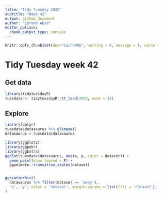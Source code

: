 ```yaml
---
title: "Tidy Tuesday 2020"
subtitle: "Week 42"
output: github_document
author: "Lorena Abad"
editor_options: 
  chunk_output_type: console
---
```


```r
knitr::opts_chunk$set(dev="CairoPNG", warning = F, message = F, cache = F, fig.showtext = T)
```

# Tidy Tuesday week 42

## Get data

```r
library(tidytuesdayR)
tuesdata <- tidytuesdayR::tt_load(2020, week = 42)
```

## Explore

```r
library(dplyr)
tuesdata$datasaurus %>% glimpse()
datasaurus = tuesdata$datasaurus
```


```r
library(ggplot2)
library(ggpubr)
library(ggExtra)
ggplot(tuesdata$datasaurus, aes(x, y, color = dataset)) +
  geom_point(show.legend = F) +
  gganimate::transition_states(dataset)


ggscatterhist(
  datasaurus %>% filter(dataset == 'away'), 
  'x', 'y', color = 'dataset', margin.params = list(fill = 'dataset'), legend = 'none' 
) 

```

